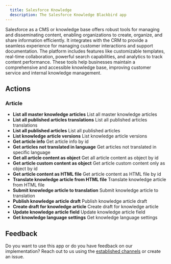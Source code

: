 ```yaml
---
  title: Salesforce Knowledge
  description: The Salesforce Knowledge Blackbird app
---
```


<LinkCard title="View on Github" target="_blank" href="https://github.com/bb-io/SalesforceKnowledge" icon="github" />

Salesforce as a CMS or knowledge base offers robust tools for managing and disseminating content, enabling organizations to create, organize, and share information efficiently. It integrates with the CRM to provide a seamless experience for managing customer interactions and support documentation. The platform includes features like customizable templates, real-time collaboration, powerful search capabilities, and analytics to track content performance. These tools help businesses maintain a comprehensive and accessible knowledge base, improving customer service and internal knowledge management.

## Actions

### Article

- **List all master knowledge articles** List all master knowledge articles
- **List all published articles translations** List all published articles translations
- **List all published articles** List all published articles
- **List knowledge article versions** List knowledge article versions
- **Get article info** Get article info by id
- **Get articles not translated in language** Get articles not translated in specific language
- **Get all article content as object** Get all article content as object by id
- **Get article custom content as object** Get article custom content only as object by id
- **Get article content as HTML file** Get article content as HTML file by id
- **Translate knowledge article from HTML file** Translate knowledge article from HTML file
- **Submit knowledge article to translation** Submit knowledge article to translation
- **Publish knowledge article draft** Publish knowledge article draft
- **Create draft for knowledge article** Create draft for knowledge article
- **Update knowledge article field** Update knowledge article field
- **Get knowledge language settings** Get knowledge language settings

## Feedback

Do you want to use this app or do you have feedback on our implementation? Reach out to us using the [established channels](https://www.blackbird.io/) or create an issue.

